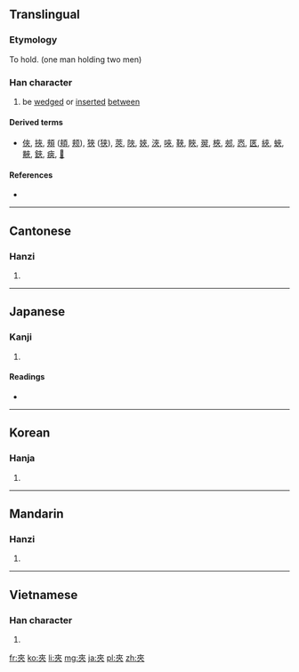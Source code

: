 {{also|夹|㚒}}
==Translingual==
{{zh-forms|[[夹]]|夾}}

===Etymology===
{{Han compound|大|人|人|ls=ic}}

To hold. (one man holding two men)

===Han character===
{{Han char|rn=37|rad=大|as=04|sn=7|four=4003<sub>8</sub>|canj=大人人 (KOO)}}

# be [[wedge]]d or [[insert]]ed [[between]]

====Derived terms====
* [[俠]], [[挾]], [[頰]] ([[頬]], [[颊]]), [[狹]] ([[狭]]), [[莢]], [[陜]], [[㛍]], [[浹]], [[唊]], [[䩡]], [[䀹]], [[翜]], [[梜]], [[郟]], [[㤲]], [[匧]], [[綊]], [[蛺]], [[䵌]], [[鋏]], [[㾜]], [[𠩘]]

====References====
* {{Han ref|kx=0250.100|dkj=05867|dj=0509.200|hdz=10529.180|uh=593E|ud=22846|bh=A7A8|bd=42920}}

----

==Cantonese==

===Hanzi===
{{yue-hanzi|jyut=|y=gaap3|sim=夹}}

# {{defn|Cantonese|sort=大04}}

----

==Japanese==

===Kanji===
{{ja-kanji|grade=|rs=大04}}

# {{defn|Japanese|sort=大04}}

====Readings====
* {{ja-readings|on=[[こう]] (kō), [[きょう]] (kyō)|kun=[[はさむ]] (hasamu)}}

----

==Korean==

===Hanja===
{{ko-hanja|hangeul=협|rv=hyeop|mr=hyŏp}}

# {{defn|Korean|sort=大04}}

----

==Mandarin==

===Hanzi===
{{cmn-hanzi|sim=夹|pin=[[jiā]] ([[jia1]])|wg=chia<sup>1</sup>}}

# {{defn|Mandarin|sort=大04}}

----

==Vietnamese==

===Han character===
{{vi-hantu|[[giáp]], [[xáp]], [[ghép]], [[kép]]|rs=大04}}

# {{defn|Vietnamese|sort=大04}}

[[fr:夾]]
[[ko:夾]]
[[li:夾]]
[[mg:夾]]
[[ja:夾]]
[[pl:夾]]
[[zh:夾]]